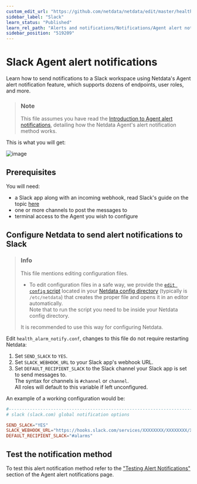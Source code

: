 ```yaml
---
custom_edit_url: "https://github.com/netdata/netdata/edit/master/health/notifications/slack/README.md"
sidebar_label: "Slack"
learn_status: "Published"
learn_rel_path: "Alerts and notifications/Notifications/Agent alert notifications"
sidebar_position: "519209"
---
```

# Slack Agent alert notifications

Learn how to send notifications to a Slack workspace using Netdata's Agent alert notification feature, which supports dozens of endpoints, user roles, and more.

> ### Note
>
> This file assumes you have read the [Introduction to Agent alert notifications](/docs/alerts-and-notifications/notifications/agent-alert-notifications), detailing how the Netdata Agent's alert notification method works.

This is what you will get:

![image](https://user-images.githubusercontent.com/70198089/229841857-77ed2562-ee62-427b-803a-cef03d08238d.png)


## Prerequisites

You will need:

- a Slack app along with an incoming webhook, read Slack's guide on the topic [here](https://api.slack.com/messaging/webhooks)
- one or more channels to post the messages to
- terminal access to the Agent you wish to configure

## Configure Netdata to send alert notifications to Slack

> ### Info
>
> This file mentions editing configuration files.  
>
> - To edit configuration files in a safe way, we provide the [`edit config` script](/docs/getting-started/manage-and-configure/configuration#use-edit-config-to-edit-configuration-files) located in your [Netdata config directory](/docs/getting-started/manage-and-configure/configuration#the-netdata-config-directory) (typically is `/etc/netdata`) that creates the proper file and opens it in an editor automatically.  
> Note that to run the script you need to be inside your Netdata config directory.
>
> It is recommended to use this way for configuring Netdata.

Edit `health_alarm_notify.conf`, changes to this file do not require restarting Netdata:

1. Set `SEND_SLACK` to `YES`.
2. Set `SLACK_WEBHOOK_URL` to your Slack app's webhook URL.
3. Set `DEFAULT_RECIPIENT_SLACK` to the Slack channel your Slack app is set to send messages to.  
   The syntax for channels is `#channel` or `channel`.  
   All roles will default to this variable if left unconfigured.

An example of a working configuration would be:

```conf
#------------------------------------------------------------------------------
# slack (slack.com) global notification options

SEND_SLACK="YES"
SLACK_WEBHOOK_URL="https://hooks.slack.com/services/XXXXXXXX/XXXXXXXX/XXXXXXXXXXXXXXXXXXXXXXXXXXXXXXX" 
DEFAULT_RECIPIENT_SLACK="#alarms"
```

## Test the notification method

To test this alert notification method refer to the ["Testing Alert Notifications"](/docs/alerts-and-notifications/notifications/agent-alert-notifications#testing-alert-notifications) section of the Agent alert notifications page.
